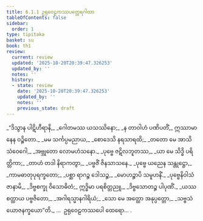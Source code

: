 ```yaml
---
title: 6.1.1 ဥရုဝေဠကဿပတ္ထေရဂါထာ
tableOfContents: false
sidebar:
  order: 1
type: tipitaka
basket: su
book: th1
review:
  current: review
  updated: '2025-10-20T20:39:47.326253'
  updated_by: ''
  notes: ''
  history:
  - state: review
    date: '2025-10-20T20:39:47.326253'
    updated_by: ''
    notes: ''
    previous_state: draft
---
```



<DynamicBreadcrumb />


<ReviewStatus review={frontmatter.review} showDetails={true} />

<HypothesisAnnotation frontmatter={frontmatter} />

<Division number="375" book="th1" e="ch" v="19" p="282">

<Paragraph number="643" type="verses" book="th1">
_“ဒိသွာန ပါဋိဟီရာနိ,_  
_ဂေါတမဿ ယသဿိနော;_  
_န တာဝါဟံ ပဏိပတိံ,_  
ဣဿာမာနေန ဝဉ္စိတော._  

</Paragraph>

</Division>
<Division number="376" book="th1" e="ch" v="19" p="282">

<Paragraph number="644" type="verses" book="th1">
_မမ သင်္ကပ္ပမညာယ,_  
_စောဒေသိ နရသာရထိ;_  
_တတော မေ အာသိ သံဝေဂေါ,_  
_အဗ္ဘုတော လောမဟံသနော._  

</Paragraph>

</Division>
<Division number="377" book="th1" e="ch" v="19" p="282">

<Paragraph number="645" type="verses" book="th1">
_ပုဗ္ဗေ ဇဋိလဘူတဿ,_  
_ယာ မေ သိဒ္ဓိ ပရိတ္တိကာ;_  
_တာဟံ တဒါ နိရာကတွာ,_  
_ပဗ္ဗဇိံ ဇိနသာသနေ._  

</Paragraph>

</Division>
<Division number="378" book="th1" e="ch" v="19" p="282">

<Paragraph number="646" type="verses" book="th1">
_ပုဗ္ဗေ ယညေန သန္တုဋ္ဌော,_  
_ကာမဓာတုပုရက္ခတော;_  
_ပစ္ဆာ ရာဂဉ္စ ဒေါသဉ္စ,_  
_မောဟဉ္စာပိ သမူဟနိံ._  

</Paragraph>

</Division>
<Division number="379" book="th1" e="ch" v="19" p="282">

<Paragraph number="647" type="verses" book="th1">
_ပုဗ္ဗေနိဝါသံ ဇာနာမိ,_  
_ဒိဗ္ဗစက္ခု ဝိသောဓိတံ;_  
ဣဒ္ဓိမာ ပရစိတ္တညူ,_  
_ဒိဗ္ဗသောတဉ္စ ပါပုဏိံ._  

</Paragraph>

</Division>
<Division number="380" book="th1" e="ch" v="19" p="282">

<Paragraph number="648" type="verses" book="th1">
_ယဿ စတ္ထာယ ပဗ္ဗဇိတော,_  
_အဂါရသ္မာနဂါရိယံ;_  
_သော မေ အတ္ထော အနုပ္ပတ္တော,_  
_သဗ္ဗသံယောဇနက္ခယော”တိ._  


</Paragraph>
</Division>

<Paragraph number="649" type="center" book="th1">
…  ဥရုဝေဠကဿပေါ ထေရော… .
</Paragraph>